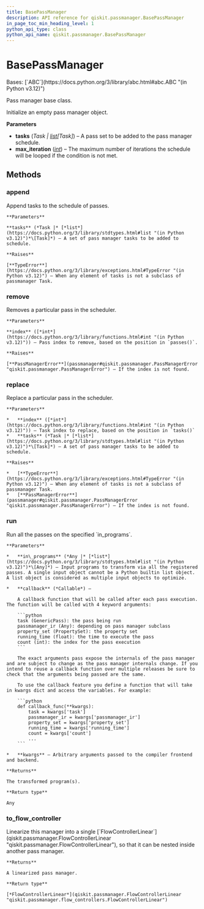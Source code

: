 ```yaml
---
title: BasePassManager
description: API reference for qiskit.passmanager.BasePassManager
in_page_toc_min_heading_level: 1
python_api_type: class
python_api_name: qiskit.passmanager.BasePassManager
---
```


# BasePassManager

<Class id="qiskit.passmanager.BasePassManager" github="https://github.com/qiskit/qiskit/tree/stable/0.45/qiskit/passmanager/passmanager.py" signature="qiskit.passmanager.BasePassManager(tasks=(), max_iteration=1000)">
  Bases: [`ABC`](https://docs.python.org/3/library/abc.html#abc.ABC "(in Python v3.12)")

  Pass manager base class.

  Initialize an empty pass manager object.

  **Parameters**

  *   **tasks** (*Task |* [*list*](https://docs.python.org/3/library/stdtypes.html#list "(in Python v3.12)")*\[Task]*) – A pass set to be added to the pass manager schedule.
  *   **max\_iteration** ([*int*](https://docs.python.org/3/library/functions.html#int "(in Python v3.12)")) – The maximum number of iterations the schedule will be looped if the condition is not met.

  ## Methods

  ### append

  <Function id="qiskit.passmanager.BasePassManager.append" name="append" signature="append(tasks)">
    Append tasks to the schedule of passes.

    **Parameters**

    **tasks** (*Task |* [*list*](https://docs.python.org/3/library/stdtypes.html#list "(in Python v3.12)")*\[Task]*) – A set of pass manager tasks to be added to schedule.

    **Raises**

    [**TypeError**](https://docs.python.org/3/library/exceptions.html#TypeError "(in Python v3.12)") – When any element of tasks is not a subclass of passmanager Task.
  </Function>

  ### remove

  <Function id="qiskit.passmanager.BasePassManager.remove" name="remove" signature="remove(index)">
    Removes a particular pass in the scheduler.

    **Parameters**

    **index** ([*int*](https://docs.python.org/3/library/functions.html#int "(in Python v3.12)")) – Pass index to remove, based on the position in `passes()`.

    **Raises**

    [**PassManagerError**](passmanager#qiskit.passmanager.PassManagerError "qiskit.passmanager.PassManagerError") – If the index is not found.
  </Function>

  ### replace

  <Function id="qiskit.passmanager.BasePassManager.replace" name="replace" signature="replace(index, tasks)">
    Replace a particular pass in the scheduler.

    **Parameters**

    *   **index** ([*int*](https://docs.python.org/3/library/functions.html#int "(in Python v3.12)")) – Task index to replace, based on the position in `tasks()`
    *   **tasks** (*Task |* [*list*](https://docs.python.org/3/library/stdtypes.html#list "(in Python v3.12)")*\[Task]*) – A set of pass manager tasks to be added to schedule.

    **Raises**

    *   [**TypeError**](https://docs.python.org/3/library/exceptions.html#TypeError "(in Python v3.12)") – When any element of tasks is not a subclass of passmanager Task.
    *   [**PassManagerError**](passmanager#qiskit.passmanager.PassManagerError "qiskit.passmanager.PassManagerError") – If the index is not found.
  </Function>

  ### run

  <Function id="qiskit.passmanager.BasePassManager.run" name="run" signature="run(in_programs, callback=None, **kwargs)">
    Run all the passes on the specified `in_programs`.

    **Parameters**

    *   **in\_programs** (*Any |* [*list*](https://docs.python.org/3/library/stdtypes.html#list "(in Python v3.12)")*\[Any]*) – Input programs to transform via all the registered passes. A single input object cannot be a Python builtin list object. A list object is considered as multiple input objects to optimize.

    *   **callback** (*Callable*) –

        A callback function that will be called after each pass execution. The function will be called with 4 keyword arguments:

        ```python
        task (GenericPass): the pass being run
        passmanager_ir (Any): depending on pass manager subclass
        property_set (PropertySet): the property set
        running_time (float): the time to execute the pass
        count (int): the index for the pass execution
        ```

        The exact arguments pass expose the internals of the pass manager and are subject to change as the pass manager internals change. If you intend to reuse a callback function over multiple releases be sure to check that the arguments being passed are the same.

        To use the callback feature you define a function that will take in kwargs dict and access the variables. For example:

        ```python
        def callback_func(**kwargs):
            task = kwargs['task']
            passmanager_ir = kwargs['passmanager_ir']
            property_set = kwargs['property_set']
            running_time = kwargs['running_time']
            count = kwargs['count']
            ...
        ```

    *   **kwargs** – Arbitrary arguments passed to the compiler frontend and backend.

    **Returns**

    The transformed program(s).

    **Return type**

    Any
  </Function>

  ### to\_flow\_controller

  <Function id="qiskit.passmanager.BasePassManager.to_flow_controller" name="to_flow_controller" signature="to_flow_controller()">
    Linearize this manager into a single [`FlowControllerLinear`](qiskit.passmanager.FlowControllerLinear "qiskit.passmanager.FlowControllerLinear"), so that it can be nested inside another pass manager.

    **Returns**

    A linearized pass manager.

    **Return type**

    [*FlowControllerLinear*](qiskit.passmanager.FlowControllerLinear "qiskit.passmanager.flow_controllers.FlowControllerLinear")
  </Function>
</Class>


